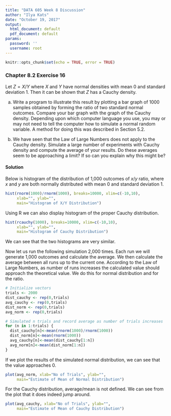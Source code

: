 ---
title: "DATA 605 Week 8 Discussion"
author: "Ilya Kats"
date: "October 19, 2017"
output:
  html_document: default
  pdf_document: default
params:
  password: ''
  username: root
---

```{r setup, include=FALSE}
knitr::opts_chunk$set(echo = TRUE, error = TRUE)
```

### Chapter 8.2 Exercise 16

Let $Z = X/Y$ where $X$ and $Y$ have normal densities with mean $0$ and standard
deviation $1$. Then it can be shown that $Z$ has a Cauchy density.

a. Write a program to illustrate this result by plotting a bar graph of 1000
samples obtained by forming the ratio of two standard normal outcomes.
Compare your bar graph with the graph of the Cauchy density. Depending
upon which computer language you use, you may or may not need to
tell the computer how to simulate a normal random variable. A method
for doing this was described in Section 5.2.

b. We have seen that the Law of Large Numbers does not apply to the
Cauchy density. Simulate a large number of experiments
with Cauchy density and compute the average of your results. Do
these averages seem to be approaching a limit? If so can you explain
why this might be?

#### Solution

Below is histogram of the distribution of 1,000 outcomes of $x/y$ ratio, where $x$ and $y$ are both normally distributed with mean $0$ and standard deviation $1$.

```{r}
hist(rnorm(1000)/rnorm(1000), breaks=10000, xlim=c(-10,10),
     xlab="", ylab="",
     main="Histogram of X/Y Distribution")
```

Using R we can also display histogram of the proper Cauchy distribution. 

```{r}
hist(rcauchy(1000), breaks=10000, xlim=c(-10,10),
     xlab="", ylab="",
     main="Histogram of Cauchy Distribution")
```

We can see that the two histograms are very similar. 

Now let us run the following simulation 2,000 times. Each run we will generate 1,000 outcomes and calculate the average. We then calculate the average between all runs up to the current one. According to the Law of Large Numbers, as number of runs increases the calculated value should approach the theoretical value. We do this for normal distribution and for the ratio.

```{r}
# Initialize vectors
trials <- 2000
dist_cauchy <- rep(0,trials)
avg_cauchy <- rep(0,trials)
dist_norm <- rep(0,trials)
avg_norm <- rep(0,trials)

# Simulated n trials and record average as number of trials increases
for (n in 1:trials) {
  dist_cauchy[n]<-mean(rnorm(1000)/rnorm(1000))
  dist_norm[n]<-mean(rnorm(1000))
  avg_cauchy[n]<-mean(dist_cauchy[1:n])
  avg_norm[n]<-mean(dist_norm[1:n])
}
```

If we plot the results of the simulated normal distribution, we can see that the value approaches $0$.

```{r}
plot(avg_norm, xlab="No of Trials", ylab="",
     main="Estimate of Mean of Normal Distribution")
```

For the Cauchy distribution, average/mean is not defined. We can see from the plot that it does indeed jump around. 

```{r}
plot(avg_cauchy, xlab="No of Trials", ylab="",
     main="Estimate of Mean of Cauchy Distribution")
```

